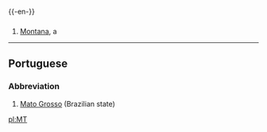{{-en-}}

==={{Abbreviation}}===
#[[Montana]], a {{USstate}}
----
==Portuguese==
===Abbreviation===
#[[Mato Grosso]] (Brazilian state)

[[pl:MT]]